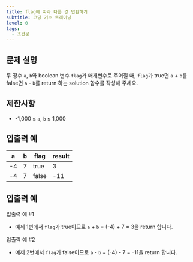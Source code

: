 ```yaml
---
title: flag에 따라 다른 값 반환하기
subtitle: 코딩 기초 트레이닝
level: 0
tags:
  - 조건문
---
```


## 문제 설명

두 정수 `a`, `b`와 boolean 변수 `flag`가 매개변수로 주어질 때, `flag`가 true면 `a` + `b`를 false면 `a` - `b`를 return 하는 solution 함수를 작성해 주세요.

## 제한사항

- -1,000 ≤ `a`, `b` ≤ 1,000

## 입출력 예

| a   | b   | flag  | result |
| --- | --- | ----- | ------ |
| -4  | 7   | true  | 3      |
| -4  | 7   | false | -11    |

## 입출력 예

입출력 예 #1

- 예제 1번에서 `flag`가 true이므로 `a` + `b` = (-4) + 7 = 3을 return 합니다.

입출력 예 #2

- 예제 2번에서 `flag`가 false이므로 `a` - `b` = (-4) - 7 = -11을 return 합니다.
